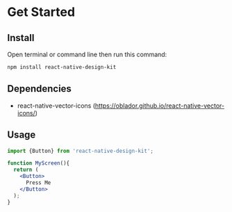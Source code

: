 
<Meta title="Guide|Get Started" />

# Get Started

## Install
Open terminal or command line then run this command:
```sh
npm install react-native-design-kit
```

## Dependencies
- react-native-vector-icons (https://oblador.github.io/react-native-vector-icons/)

## Usage

```jsx
import {Button} from 'react-native-design-kit';

function MyScreen(){
  return (
    <Button>
      Press Me
    </Button>
  );
}
```